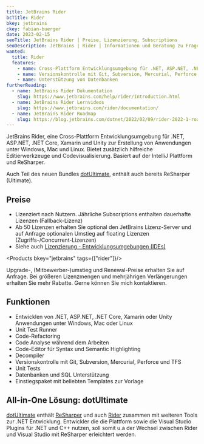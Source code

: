 ```yaml
---
title: JetBrains Rider
bcTitle: Rider
bkey: jetbrains
ckey: fabian-buerger
date: 2023-02-15
seoTitle: JetBrains Rider | Preise, Lizenzierung, Subscriptions
seoDescription: JetBrains | Rider | Informationen und Beratung zu Fragen bei Lizenzierung und Kosten.
wanted:
  title: Rider
  features:
    - name: Cross-Plattform Entwicklungsumgebung für .NET, ASP.NET, .NET Core, Xamarin und Unity Anwendungen
    - name: Versionskontrolle mit Git, Subversion, Mercurial, Perforce und TFS
    - name: Unterstützung von Datenbanken
furtherReading:
  - name: JetBrains Rider Dokumentation
    slug: https://www.jetbrains.com/help/rider/Introduction.html
  - name: JetBrains Rider Lernvideos
    slug: https://www.jetbrains.com/rider/documentation/
  - name: JetBrains Rider Roadmap
    slug: https://blog.jetbrains.com/dotnet/2022/02/09/rider-2022-1-roadmap/?_gl=1*jykiy6*_ga*MTIzNjY4MjQ0My4xNjQ5NzQ1NTEz*_ga_V0XZL7QHEB*MTY0OTkxNjUzNC44LjEuMTY0OTkxNjU2My4w&_ga=2.70838288.1221197318.1649745513-1236682443.1649745513&_gac=1.44901264.1649835460.EAIaIQobChMIurSQg8SQ9wIVUOd3Ch0DiQ58EAAYASAAEgL7TvD_BwE
---
```




<Intro>

JetBrains Rider, eine Cross-Plattform Entwicklungsumgebung für .NET, ASP.NET, .NET Core, Xamarin und Unity zur Erstellung von Anwendungen unter Windows, Mac und Linux. Bietet zusätzlich hilfreiche Editierwerkzeuge und Codevisualisierung. Basiert auf der IntelliJ Plattform und ReSharper.

Auch Teil des neuen Bundles [dotUltimate](/hersteller/jetbrains/dotultimate/), enthält auch bereits ReSharper (Ultimate).



</Intro>

<TOC />


## Preise

- Lizenziert nach Nutzern. Jährliche Subscriptions enthalten dauerhafte Lizenzen (Fallback-Lizenz)
- Ab 50 Lizenzen erhalten Sie optional den JetBrains Lizenz-Server und auf Anfrage optionalen Umstieg auf floating Lizenzen (Zugriffs-/Concurrent-Lizenzen)
- Siehe auch [Lizenzierung - Entwicklungsumgebungen (IDEs)](/hersteller/jetbrains/#kauf-und-lizenzierung)

<Products bkey="jetbrains" tags={["rider"]}/>

<GetInTouch>

Upgrade-, (Mitbewerber-)umstieg und Renewal-Preise erhalten Sie auf Anfrage. Bei größeren Lizenzmengen und mehrjährigen Verlängerungen erhalten Sie mehr Rabatte. Gerne können Sie mich kontaktieren.

</GetInTouch>

## Funktionen

- Entwicklen von .NET, ASP.NET, .NET Core, Xamarin oder Unity Anwendungen unter Windows, Mac oder Linux
- Unit Test Runner
- Code-Refactoring
- Code Analyse während dem Arbeiten
- Code-Editor für Syntax und Semantic Highlighting
- Decompiler
- Versionskontrolle mit Git, Subversion, Mercurial, Perforce und TFS
- Unit Tests
- Datenbanken und SQL Unterstützung
- Einstiegspaket mit beliebten Templates zur Vorlage

## All-in-One Lösung: dotUltimate

[dotUltimate](/hersteller/jetbrains/dotultimate/) enthält [ReSharper](/hersteller/jetbrains/resharper/) und auch [Rider](/hersteller/jetbrains/rider/) zusammen mit weiteren Tools zur .NET Entwicklung. Entwickler die die Plattform sowie die Visual Studio Plugins für .NET und C++ nutzen, soll somit u.a der Wechsel zwischen Rider und Visual Studio mit ReSharper erleichtert werden.
